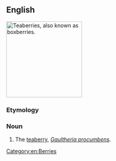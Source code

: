 ==English==
[[Image:Gaultheria procumbens.JPG|thumb|right|200px|Teaberries, also known as boxberries.]]
{{wikipedia}}
{{wikispecies|Gaultheria procumbens}}
===Etymology===
{{rfe|lang=en}}

===Noun===
{{en-noun|boxberries}}

# The [[teaberry]], ''[[Gaultheria procumbens]]''.

[[Category:en:Berries]]